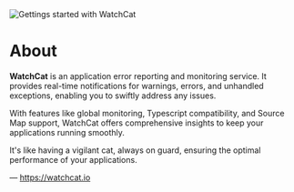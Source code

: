 
<Image className="nx-rounded-md nx-my-2" src="/headers/about.svg" alt="Gettings started with WatchCat" width={1200} height={300} />

# About

__WatchCat__ is an application error reporting and monitoring service. It provides real-time notifications
for warnings, errors, and unhandled exceptions, enabling you to swiftly address any issues.

With features like global monitoring, Typescript compatibility, and Source Map support,
WatchCat offers comprehensive insights to keep your applications running smoothly.

It's like having a vigilant cat, always on guard, ensuring the optimal performance of your applications.

&mdash; https://watchcat.io
